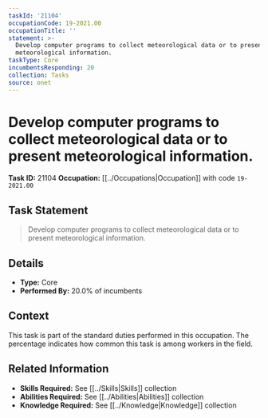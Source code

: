 ```yaml
---
taskId: '21104'
occupationCode: 19-2021.00
occupationTitle: ''
statement: >-
  Develop computer programs to collect meteorological data or to present
  meteorological information.
taskType: Core
incumbentsResponding: 20
collection: Tasks
source: onet
---
```

# Develop computer programs to collect meteorological data or to present meteorological information.

**Task ID:** 21104
**Occupation:** [[../Occupations|Occupation]] with code `19-2021.00`

## Task Statement

> Develop computer programs to collect meteorological data or to present meteorological information.

## Details

- **Type:** Core
- **Performed By:** 20.0% of incumbents

## Context

This task is part of the standard duties performed in this occupation. The percentage indicates how common this task is among workers in the field.

## Related Information

- **Skills Required:** See [[../Skills|Skills]] collection
- **Abilities Required:** See [[../Abilities|Abilities]] collection
- **Knowledge Required:** See [[../Knowledge|Knowledge]] collection
